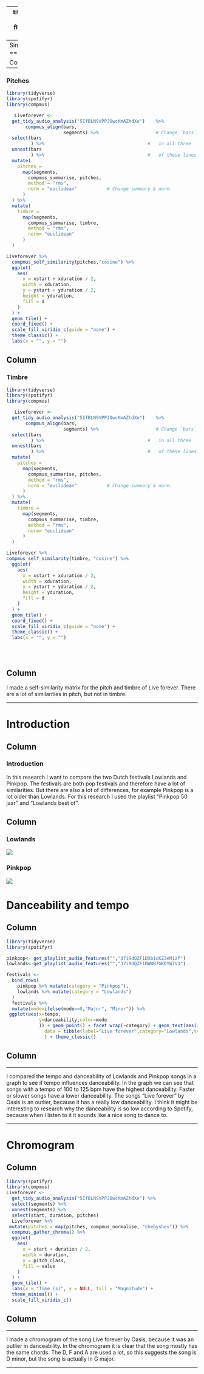 





---
title: "Pinkpop and Lowlands"
author: "Roos Remijn"
output: 
  flexdashboard::flex_dashboard:
    storyboard: true
    
---
Similarity matrix 
===================================

Column
-----------------------------

### Pitches

```r
library(tidyverse)
library(spotifyr)
library(compmus)

   Liveforever <-
  get_tidy_audio_analysis("5IfBLN9VPPJOwcKmAZhdXe")    %>%
       compmus_align(bars,
                     segments) %>%                     # Change `bars`
  select(bars
         ) %>%                                      #   in all three
  unnest(bars
         ) %>%                                      #   of these lines.
  mutate(
    pitches =
      map(segments,
        compmus_summarise, pitches,
        method = "rms",
        norm = "euclidean"           # Change summary & norm.
      )
  ) %>%
  mutate(
    timbre =
      map(segments,
        compmus_summarise, timbre,
        method = "rms",
        norm= "euclidean"
      )
  )

Liveforever %>%
  compmus_self_similarity(pitches,"cosine") %>% 
  ggplot(
    aes(
      x = xstart + xduration / 2,
      width = xduration,
      y = ystart + yduration / 2,
      height = yduration,
      fill = d
    )
  ) +
  geom_tile() +
  coord_fixed() +
  scale_fill_viridis_c(guide = "none") +
  theme_classic() +
  labs(x = "", y = "")


```

Column
----------------------------

### Timbre
```r
library(tidyverse)
library(spotifyr)
library(compmus)

   Liveforever <-
  get_tidy_audio_analysis("5IfBLN9VPPJOwcKmAZhdXe")    %>%
       compmus_align(bars,
                     segments) %>%                     # Change `bars`
  select(bars
         ) %>%                                      #   in all three
  unnest(bars
         ) %>%                                      #   of these lines.
  mutate(
    pitches =
      map(segments,
        compmus_summarise, pitches,
        method = "rms",
        norm = "euclidean"           # Change summary & norm.
      )
  ) %>%
  mutate(
    timbre =
      map(segments,
        compmus_summarise, timbre,
        method = "rms",
        norm= "euclidean"
      )
  )

Liveforever %>%
compmus_self_similarity(timbre, "cosine") %>% 
  ggplot(
    aes(
      x = xstart + xduration / 2,
      width = xduration,
      y = ystart + yduration / 2,
      height = yduration,
      fill = d
    )
  ) +
  geom_tile() +
  coord_fixed() +
  scale_fill_viridis_c(guide = "none") +
  theme_classic() +
  labs(x = "", y = "")


  
```

Column
-------------------------------
I made a self-similarity matrix for the pitch and timbre of Live forever. There are a lot of similarities in pitch, but not in timbre.

***

Introduction
=======================================

Column
-----------------------------


### Introduction
In this research I want to compare the two Dutch festivals Lowlands and Pinkpop. The festivals are both pop festivals and therefore have a lot of similarities. But there are also a lot of differences, for example Pinkpop is a lot older than Lowlands. For this research I used the playlist "Pinkpop 50 jaar" and "Lowlands best of".

Column
---------------------------------

### Lowlands

![](lowlands.jpg)

### Pinkpop

![](pinkpop.jpg)






Danceability and tempo 
====================================

Column{data-width=600}
------------------------------------

```r

library(tidyverse)
library(spotifyr)

pinkpop<- get_playlist_audio_features("","37i9dQZF1DXb1cKZ3eM1zf")
lowlands<-get_playlist_audio_features("","37i9dQZF1DWWB7GKDYW7V3")

festivals <- 
  bind_rows(
    pinkpop %>% mutate(category = "Pinkpop"),
    lowlands %>% mutate(category = "Lowlands")
  )
  festivals %>%
  mutate(mode=ifelse(mode==0,"Major", "Minor")) %>%
 ggplot(aes(x=tempo,
            y=danceability,color=mode
            )) + geom_point() + facet_wrap(~category) + geom_text(aes(x=tempo, y=danceability,label=label),
              data = tibble(label="Live forever",category="Lowlands",tempo=86.446, danceability=0.107, mode="Major"                            ), color="black",hjust="left", nudge_x = 2, size=2
              ) + theme_classic()

```


Column{data-width=400}
----------------------------------


***







I compared the tempo and danceability of Lowlands and Pinkpop songs in a graph to see if tempo influences danceability. In the graph we can see that songs with a tempo of 100 to 125 bpm have the highest danceability. Faster or slower songs have a lower danceability. The songs "Live forever" by Oasis is an outlier, because it has a really low danceability. I think it might be interesting to research why the danceability is so low according to Spotify, because when I listen to it it sounds like a nice song to dance to.

***


Chromogram 
===================================

Column{data-width=600}
----------------------------------

```r
library(spotifyr)
library(compmus)
Liveforever <-
  get_tidy_audio_analysis("5IfBLN9VPPJOwcKmAZhdXe") %>%
  select(segments) %>%
  unnest(segments) %>%
  select(start, duration, pitches)
  Liveforever %>%
 mutate(pitches = map(pitches, compmus_normalise, "chebyshev")) %>%
  compmus_gather_chroma() %>% 
  ggplot(
    aes(
      x = start + duration / 2,
      width = duration,
      y = pitch_class,
      fill = value
    )
  ) +
  geom_tile() +
  labs(x = "Time (s)", y = NULL, fill = "Magnitude") +
  theme_minimal() +
  scale_fill_viridis_c()
```


Column{data-width=400}
-------------------------------------

***







I made a chromogram of the song Live forever by Oasis, because it was an outlier in danceability. In the chromogram it is clear that the song mostly has the same chords. The D, F and A are used a lot, so this suggests the song is D minor, but the song is actually in G major.

***





